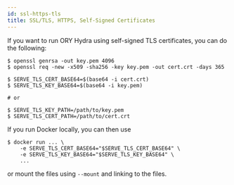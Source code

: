 ```yaml
---
id: ssl-https-tls
title: SSL/TLS, HTTPS, Self-Signed Certificates
---
```


If you want to run ORY Hydra using self-signed TLS certificates, you can do the
following:

```
$ openssl genrsa -out key.pem 4096
$ openssl req -new -x509 -sha256 -key key.pem -out cert.crt -days 365

$ SERVE_TLS_CERT_BASE64=$(base64 -i cert.crt)
$ SERVE_TLS_KEY_BASE64=$(base64 -i key.pem)

# or

$ SERVE_TLS_KEY_PATH=/path/to/key.pem
$ SERVE_TLS_CERT_PATH=/path/to/cert.crt
```

If you run Docker locally, you can then use

```
$ docker run ... \
    -e SERVE_TLS_CERT_BASE64="$SERVE_TLS_CERT_BASE64" \
    -e SERVE_TLS_KEY_BASE64="$SERVE_TLS_KEY_BASE64" \
    ...
```

or mount the files using `--mount` and linking to the files.

